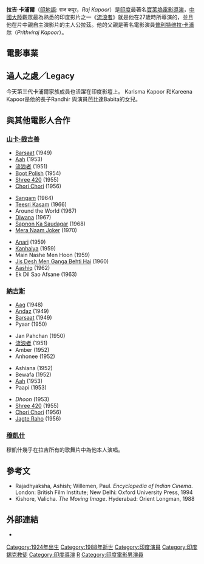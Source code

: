 {{NoteTA|1=zh:拉吉;zh-cn:拉兹;|2=zh:卡浦爾;zh-cn:卡普尔;zh-hans:卡浦尔}}
{{Infobox entertainer
| name =拉吉·卡浦尔<br /> Raj Kapoor
| image = Raj Kapoor in Anari enhanced.jpg
| imagesize = 250px
| caption = 电影Anari（1959）的剧照
| type = 导演
| birthdate = {{birth date|1924|12|14|mf=y}}
| location = {{flag|British Raj}}[[白沙瓦|白沙瓦]]<!--[[Peshawar|Peshawar]], [[North_West_Frontier_Province|North West Frontier Province]], [[Pakistan|Pakistan]]-->（今[[巴基斯坦|巴基斯坦]]白沙瓦）
| deathdate = {{death date and age|1988|6|2|1924|12|14|mf=y}}
| deathplace = {{IND}}[[马哈拉施特拉邦|马哈拉施特拉邦]][[孟買|孟買]]<!-- [[Maharastra|Maharastra]], [[India|India]] -->
| spouse = Krishna Kapoor
| children = [[蘭迪·卡浦爾|蘭迪·卡浦爾]]<br>丽杜·南达<br>丽玛·卡浦爾·詹恩<br>[[里希·卡普尔|里希·卡浦爾]]<br>拉吉夫·卡浦爾
| occupation = [[演員|演員]]、[[導演|導演]]<!-- [[Film_producer|producer]],[[film_director|director]] -->
| salary = 
| networth = 
| website = 
| yearsactive= 1935年至1985年
| filmfareawards=[[Filmfare_Best_Actor_Award|最佳演員]]: '''[[Anari|Anari]]''' (1959) <br />[[Filmfare_Best_Actor_Award|最佳演員]]: '''[[Jis_Desh_Men_Ganga_Behti_Hai|Jis Desh Men Ganga Behti Hai]]''' (1961) <br />[[Filmfare_Best_Director_Award|最佳導演]]: '''[[Sangam|Sangam]]''' (1964) <br />[[Filmfare_Best_Director_Award|最佳導演]]: '''[[Mera_Naam_Joker|Mera Naam Joker]]''' (1971) <br />[[Filmfare_Best_Director_Award|最佳導演]]: '''[[Prem_Rog|Prem Rog]]''' (1982) <br />[[Filmfare_Best_Director_Award|最佳導演]]: '''[[Ram_Teri_Ganga_Maili|Ram Teri Ganga Maili]]''' (1985) <br />[[Filmfare_Best_Movie_Award|最佳影片]]: '''[[Ram_Teri_Ganga_Maili|Ram Teri Ganga Maili]]''' (1985)
|signature = Raj Kapoor signature.svg
}}

'''拉吉·卡浦爾'''（[[印地語|印地語]]: राज कपूर，''Raj Kapoor''）是[[印度|印度]]最著名[[寶萊塢電影|寶萊塢電影]][[導演|導演]]，[[中國大陸|中國大陸]]觀眾最為熟悉的印度影片之一《[[流浪者_(印度電影)|流浪者]]》就是他在27歲時所導演的，並且他在片中親自主演影片的主人公拉茲。他的父親是著名電影演員[[普利特维拉·卡浦尔|普利特维拉·卡浦尔]]（''Prithviraj Kapoor''）。

== 電影事業 ==

== 過人之處╱Legacy ==

今天第三代卡浦爾家族成員也活躍在印度影壇上。 Karisma Kapoor 和Kareena Kapoor是他的長子Randhir 與演員芭比達Babita的女兒。

== 與其他電影人合作 ==
=== [[山卡·哉吉善|山卡·哉吉善]] ===

{{col-begin}}
{{col-break}}
* [[Barsaat|Barsaat]] (1949)
* [[Aah|Aah]] (1953)
* [[流浪者_(印度電影)|流浪者]] (1951)
* [[Boot_Polish|Boot Polish]] (1954)
* [[Shree_420|Shree 420]] (1955)
* [[Chori_Chori|Chori Chori]] (1956)
{{col-break}}
* [[Sangam|Sangam]] (1964) 
* [[Teesri_Kasam|Teesri Kasam]] (1966)
* Around the World (1967)
* [[Diwana|Diwana]] (1967)
* [[Sapnon_Ka_Saudagar|Sapnon Ka Saudagar]] (1968)
* [[Mera_Naam_Joker|Mera Naam Joker]] (1970)
{{col-break}}
* [[Anari|Anari]] (1959) 
* [[Kanhaiya|Kanhaiya]] (1959) 
* Main Nashe Men Hoon (1959) 
* [[Jis_Desh_Men_Ganga_Behti_Hai|Jis Desh Men Ganga Behti Hai]] (1960)
* [[Aashiq_(1962_film)|Aashiq]] (1962)
* Ek Dil Sao Afsane (1963) 
{{col-end}}

=== [[納吉斯_(印度演員)|納吉斯]] ===
{{col-begin}}
{{col-break}}

* [[Aag|Aag]] (1948)
* [[Andaz|Andaz]] (1949)
* [[Barsaat|Barsaat]] (1949)
* Pyaar (1950)
{{col-break}}

* Jan Pahchan (1950)
* [[流浪者_(印度電影)|流浪者]] (1951)
* Amber (1952) 
* Anhonee (1952)
{{col-break}}

* Ashiana (1952) 
* Bewafa (1952) 
* [[Aah|Aah]] (1953)
* Paapi (1953) 
{{col-break}}

* ''Dhoon'' (1953)
* [[Shree_420|Shree 420]] (1955) 
* [[Chori_Chori|Chori Chori]] (1956) 
* [[Jagte_Raho|Jagte Raho]] (1956)
{{col-end}}

=== [[穆凱什_(印度歌手)|穆凱什]] ===
穆凱什幾乎在拉吉所有的歌舞片中為他本人演唱。

== 參考文 ==
* Rajadhyaksha, Ashish; Willemen, Paul. ''Encyclopedia of Indian Cinema''. London: British Film Institute; New Delhi: Oxford University Press, 1994
* Kishore, Valicha. ''The Moving Image''. Hyderabad: Orient Longman, 1988

== 外部連結 ==
* {{imdb name|id=0004292}}

{{Authority control}}

{{DEFAULTSORT:Kapoor, Raj}}
[[Category:1924年出生|Category:1924年出生]]
[[Category:1988年逝世|Category:1988年逝世]]
[[Category:印度演員|Category:印度演員]]
[[Category:印度錫克教徒|Category:印度錫克教徒]]
[[Category:印度導演|Category:印度導演]]
[[Category:卡浦爾家族|R]]
[[Category:印度電影男演員|Category:印度電影男演員]]